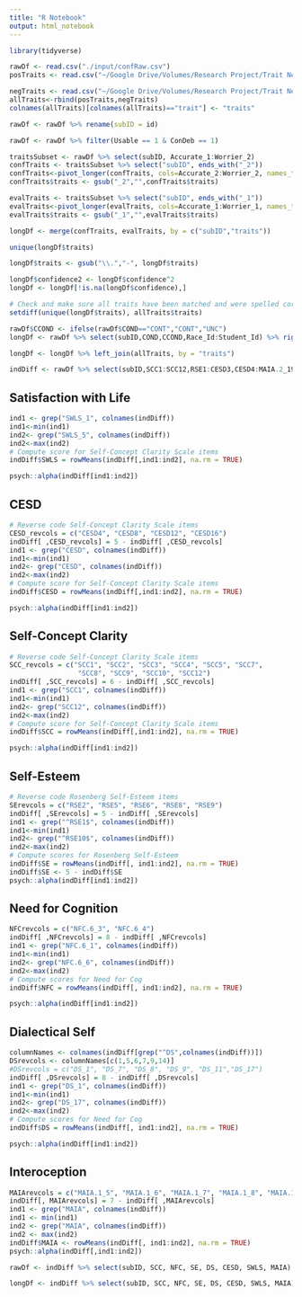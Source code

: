 ```yaml
---
title: "R Notebook"
output: html_notebook
---
```

```r
library(tidyverse)
```


```r
rawDf <- read.csv("./input/confRaw.csv")
posTraits <- read.csv("~/Google Drive/Volumes/Research Project/Trait Network_Behaviral/generating network/output/allPosCents.csv")

negTraits <- read.csv("~/Google Drive/Volumes/Research Project/Trait Network_Behaviral/generating network/output/allNegCents.csv")
allTraits<-rbind(posTraits,negTraits)
colnames(allTraits)[colnames(allTraits)=="trait"] <- "traits"
```

```r
rawDf <- rawDf %>% rename(subID = id)
```

```r
rawDf <- rawDf %>% filter(Usable == 1 & ConDeb == 1)
```


```r
traitsSubset <- rawDf %>% select(subID, Accurate_1:Worrier_2)
confTraits <- traitsSubset %>% select("subID", ends_with("_2"))
confTraits<-pivot_longer(confTraits, cols=Accurate_2:Worrier_2, names_to = c("traits"), values_to = "confidence", names_repair = "unique")
confTraits$traits <- gsub("_2","",confTraits$traits)

evalTraits <- traitsSubset %>% select("subID", ends_with("_1"))
evalTraits<-pivot_longer(evalTraits, cols=Accurate_1:Worrier_1, names_to = c("traits"), values_to = "eval", names_repair = "unique")
evalTraits$traits <- gsub("_1","",evalTraits$traits)

longDf <- merge(confTraits, evalTraits, by = c("subID","traits"))

unique(longDf$traits)

longDf$traits <- gsub("\\.","-", longDf$traits)

longDf$confidence2 <- longDf$confidence^2
longDf <- longDf[!is.na(longDf$confidence),]

# Check and make sure all traits have been matched and were spelled correctly
setdiff(unique(longDf$traits), allTraits$traits)
```

```r
rawDf$CCOND <- ifelse(rawDf$COND=="CONT","CONT","UNC")
longDf <- rawDf %>% select(subID,COND,CCOND,Race_Id:Student_Id) %>% right_join(longDf, by = "subID")

longDf <- longDf %>% left_join(allTraits, by = "traits")
```

```r
indDiff <- rawDf %>% select(subID,SCC1:SCC12,RSE1:CESD3,CESD4:MAIA.2_19)
```

## Satisfaction with Life

```r
ind1 <- grep("SWLS_1", colnames(indDiff))
ind1<-min(ind1)
ind2<- grep("SWLS_5", colnames(indDiff))
ind2<-max(ind2)
# Compute score for Self-Concept Clarity Scale items
indDiff$SWLS = rowMeans(indDiff[,ind1:ind2], na.rm = TRUE)

psych::alpha(indDiff[ind1:ind2])
```

## CESD

```r
# Reverse code Self-Concept Clarity Scale items
CESD_revcols = c("CESD4", "CESD8", "CESD12", "CESD16")
indDiff[ ,CESD_revcols] = 5 - indDiff[ ,CESD_revcols]
ind1 <- grep("CESD", colnames(indDiff))
ind1<-min(ind1)
ind2<- grep("CESD", colnames(indDiff))
ind2<-max(ind2)
# Compute score for Self-Concept Clarity Scale items
indDiff$CESD = rowMeans(indDiff[,ind1:ind2], na.rm = TRUE)

psych::alpha(indDiff[ind1:ind2])
```

## Self-Concept Clarity

```r
# Reverse code Self-Concept Clarity Scale items
SCC_revcols = c("SCC1", "SCC2", "SCC3", "SCC4", "SCC5", "SCC7", 
                 "SCC8", "SCC9", "SCC10", "SCC12")
indDiff[ ,SCC_revcols] = 6 - indDiff[ ,SCC_revcols]
ind1 <- grep("SCC1", colnames(indDiff))
ind1<-min(ind1)
ind2<- grep("SCC12", colnames(indDiff))
ind2<-max(ind2)
# Compute score for Self-Concept Clarity Scale items
indDiff$SCC = rowMeans(indDiff[,ind1:ind2], na.rm = TRUE)

psych::alpha(indDiff[ind1:ind2])
```

## Self-Esteem

```r
# Reverse code Rosenberg Self-Esteem items
SErevcols = c("RSE2", "RSE5", "RSE6", "RSE8", "RSE9")
indDiff[ ,SErevcols] = 5 - indDiff[ ,SErevcols]
ind1 <- grep("^RSE1$", colnames(indDiff))
ind1<-min(ind1)
ind2<- grep("^RSE10$", colnames(indDiff))
ind2<-max(ind2)
# Compute scores for Rosenberg Self-Esteem
indDiff$SE = rowMeans(indDiff[, ind1:ind2], na.rm = TRUE)
indDiff$SE <- 5 - indDiff$SE
psych::alpha(indDiff[ind1:ind2])
```

## Need for Cognition

```r
NFCrevcols = c("NFC.6_3", "NFC.6_4")
indDiff[ ,NFCrevcols] = 8 - indDiff[ ,NFCrevcols]
ind1 <- grep("NFC.6_1", colnames(indDiff))
ind1<-min(ind1)
ind2<- grep("NFC.6_6", colnames(indDiff))
ind2<-max(ind2)
# Compute scores for Need for Cog
indDiff$NFC = rowMeans(indDiff[, ind1:ind2], na.rm = TRUE)

psych::alpha(indDiff[ind1:ind2])
```

## Dialectical Self

```r
columnNames <- colnames(indDiff[grep("^DS",colnames(indDiff))])
DSrevcols <- columnNames[c(1,5,6,7,9,14)]
#DSrevcols = c("DS_1", "DS_7", "DS_8", "DS_9", "DS_11","DS_17")
indDiff[ ,DSrevcols] = 8 - indDiff[ ,DSrevcols]
ind1 <- grep("DS_1", colnames(indDiff))
ind1<-min(ind1)
ind2<- grep("DS_17", colnames(indDiff))
ind2<-max(ind2)
# Compute scores for Need for Cog
indDiff$DS = rowMeans(indDiff[, ind1:ind2], na.rm = TRUE)

psych::alpha(indDiff[ind1:ind2])
```

## Interoception

```r
MAIArevcols = c("MAIA.1_5", "MAIA.1_6", "MAIA.1_7", "MAIA.1_8", "MAIA.1_9", "MAIA.1_10", "MAIA.1_11", "MAIA.1_12", "MAIA.1_15")
indDiff[, MAIArevcols] = 7 - indDiff[ ,MAIArevcols]
ind1 <- grep("MAIA", colnames(indDiff))
ind1 <- min(ind1)
ind2 <- grep("MAIA", colnames(indDiff))
ind2 <- max(ind2)
indDiff$MAIA <- rowMeans(indDiff[, ind1:ind2], na.rm = TRUE)
psych::alpha(indDiff[,ind1:ind2])
```



```r
rawDf <- indDiff %>% select(subID, SCC, NFC, SE, DS, CESD, SWLS, MAIA) %>% right_join(rawDf, by = "subID")

longDf <- indDiff %>% select(subID, SCC, NFC, SE, DS, CESD, SWLS, MAIA) %>% right_join(longDf, by = "subID")
```







